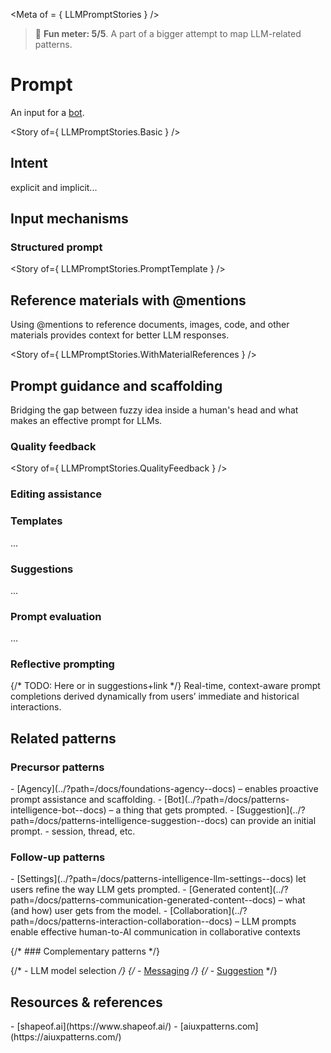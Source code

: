 
<Meta of = { LLMPromptStories } />

> 🙂 **Fun meter: 5/5**. A part of a bigger attempt to map LLM-related patterns.

# Prompt

An input for a [bot](../?path=/docs/patterns-intelligence-bot--docs).

<Story of={ LLMPromptStories.Basic } />

## Intent

explicit and implicit...

## Input mechanisms

### Structured prompt

<Story of={ LLMPromptStories.PromptTemplate } />

## Reference materials with @mentions

Using @mentions to reference documents, images, code, and other materials provides context for better LLM responses.

<Story of={ LLMPromptStories.WithMaterialReferences } />

## Prompt guidance and scaffolding

Bridging the gap between fuzzy idea inside a human's head and what makes an effective prompt for LLMs.

### Quality feedback

<Story of={ LLMPromptStories.QualityFeedback } />

### Editing assistance

### Templates

...

### Suggestions

...

### Prompt evaluation

...

### Reflective prompting

{/* TODO: Here or in suggestions+link */}
Real-time, context-aware prompt completions derived dynamically from users’ immediate and historical interactions.

## Related patterns

### Precursor patterns

<div>
- [Agency](../?path=/docs/foundations-agency--docs) – enables proactive prompt assistance and scaffolding.
- [Bot](../?path=/docs/patterns-intelligence-bot--docs) – a thing that gets prompted.
- [Suggestion](../?path=/docs/patterns-intelligence-suggestion--docs) can provide an initial prompt.
- session, thread, etc.
</div>

### Follow-up patterns

<div>
- [Settings](../?path=/docs/patterns-intelligence-llm-settings--docs) let users refine the way LLM gets prompted.
- [Generated content](../?path=/docs/patterns-communication-generated-content--docs) – what (and how) user gets from the model.
- [Collaboration](../?path=/docs/patterns-interaction-collaboration--docs) – LLM prompts enable effective human-to-AI communication in collaborative contexts
</div>

{/* ### Complementary patterns */}

{/* - LLM model selection */}
{/* - [Messaging](../?path=/docs/compositions-messaging--docs) */}
{/* - [Suggestion](../?path=/docs/patterns-intelligence-suggestion--docs) */}

## Resources & references

<div>
- [shapeof.ai](https://www.shapeof.ai/)
- [aiuxpatterns.com](https://aiuxpatterns.com/)
</div>